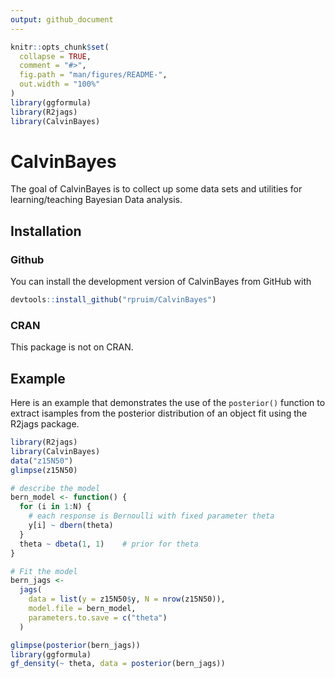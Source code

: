 ```yaml
---
output: github_document
---
```


<!-- README.md is generated from README.Rmd. Please edit that file -->

```r
knitr::opts_chunk$set(
  collapse = TRUE,
  comment = "#>",
  fig.path = "man/figures/README-",
  out.width = "100%"
)
library(ggformula)
library(R2jags)
library(CalvinBayes)
```
# CalvinBayes

The goal of CalvinBayes is to collect up some data sets and utilities for 
learning/teaching Bayesian Data analysis.

## Installation

### Github

You can install the development version of CalvinBayes from GitHub with

``` r
devtools::install_github("rpruim/CalvinBayes")
```

### CRAN

This package is not on CRAN.

<!-- You can install the released version of CalvinBayes from [CRAN](https://CRAN.R-project.org) with: -->

<!-- ``` r -->
<!-- install.packages("CalvinBayes") -->
<!-- ``` -->

## Example

Here is an example that demonstrates the use of the `posterior()` function to extract 
isamples from the posterior distribution of an object fit using the R2jags package.

```r
library(R2jags)
library(CalvinBayes)
data("z15N50")
glimpse(z15N50)
```

```r
# describe the model
bern_model <- function() {
  for (i in 1:N) {
    # each response is Bernoulli with fixed parameter theta
    y[i] ~ dbern(theta)  
  }
  theta ~ dbeta(1, 1)    # prior for theta
}
```

```r
# Fit the model
bern_jags <- 
  jags(
    data = list(y = z15N50$y, N = nrow(z15N50)),
    model.file = bern_model,
    parameters.to.save = c("theta")
  )
```

```r
glimpse(posterior(bern_jags))
library(ggformula)
gf_density(~ theta, data = posterior(bern_jags))
```
